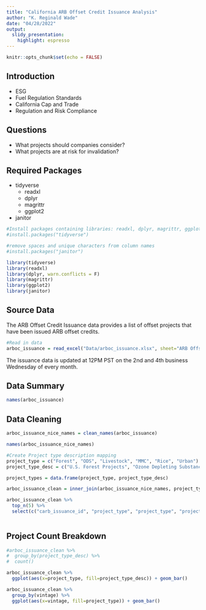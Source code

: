 ```yaml
---
title: "California ARB Offset Credit Issuance Analysis"
author: "K. Reginald Wade"
date: "04/28/2022"
output: 
  slidy_presentation: 
    highlight: espresso
---
```


```r
knitr::opts_chunk$set(echo = FALSE)
```
## Introduction

- ESG
- Fuel Regulation Standards
- California Cap and Trade
- Regulation and Risk Compliance

## Questions

- What projects should companies consider?
- What projects are at risk for invalidation?

## Required Packages
* tidyverse
    + readxl
    + dplyr
    + magrittr
    + ggplot2
* janitor

```r
#Install packages containing libraries: readxl, dplyr, magrittr, ggplot2
#install.packages("tidyverse")

#remove spaces and unique characters from column names
#install.packages("janitor")

library(tidyverse)
library(readxl)
library(dplyr, warn.conflicts = F)
library(magrittr)
library(ggplot2)
library(janitor)
```

## Source Data

The ARB Offset Credit Issuance data provides a list of offset projects that have been issued ARB offset credits.

```r
#Read in data
arboc_issuance = read_excel("Data/arboc_issuance.xlsx", sheet="ARB Offset Credit Issuance", na=c("", "n/a"))
```

The issuance data is updated at 12PM PST on the 2nd and 4th business Wednesday of every month.

## Data Summary
```r
names(arboc_issuance)
```

## Data Cleaning
```r
arboc_issuance_nice_names = clean_names(arboc_issuance)

names(arboc_issuance_nice_names)
```

```r
#Create Project type description mapping
project_type = c("Forest", "ODS", "Livestock", "MMC", "Rice", "Urban")
project_type_desc = c("U.S. Forest Projects", "Ozone Depleting Substance Projects", "Livestock Projects", "Mine Methane Capture Projects", "Rice Cultivation Projects", "Urban Forest Projects")

project_types = data.frame(project_type, project_type_desc)
```

```r
arboc_issuance_clean = inner_join(arboc_issuance_nice_names, project_types)

arboc_issuance_clean %>%
  top_n(5) %>% 
  select(c("carb_issuance_id", "project_type", "project_type", "project_type_desc", "offset_project_name", "start_of_invalidation_timeframe", "vintage"))
  
```
## Project Count Breakdown

```r
#arboc_issuance_clean %>%
#  group_by(project_type_desc) %>% 
#  count()
```

```r
arboc_issuance_clean %>%
  ggplot(aes(x=project_type, fill=project_type_desc)) + geom_bar()
```

```r
arboc_issuance_clean %>%
  group_by(vintage) %>%
  ggplot(aes(x=vintage, fill=project_type)) + geom_bar()
```





